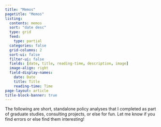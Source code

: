 ```yaml
---
title: "Memos"
pagetitle: "Memos"
listing:
  contents: memos
  sort: "date desc"
  type: grid
  feed:
    type: partial
  categories: false
  grid-columns: 2
  sort-ui: false
  filter-ui: false
  fields: [date, title, reading-time, description, image]
  image-align: right
  field-display-names:
    date: Date
    title: Title
    reading-time: Time
page-layout: article
title-block-banner: true
---
```

The following are short, standalone policy analyses that I completed as part of graduate studies, consulting projects, or else for fun. Let me know if you find errors or else find them interesting!
